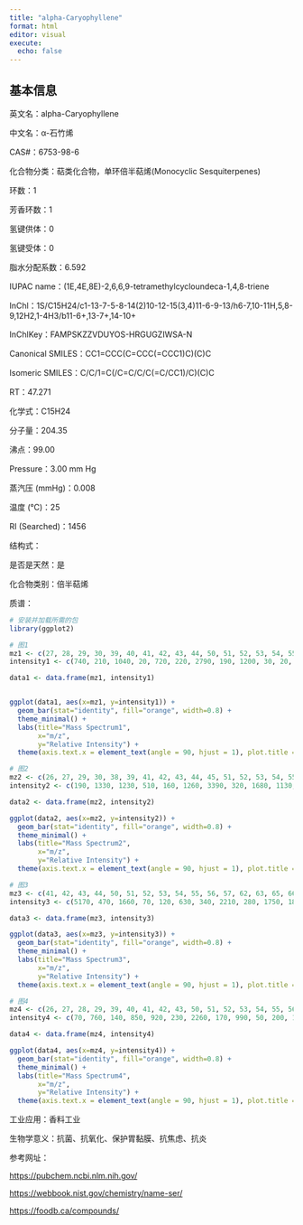 ```yaml
---
title: "alpha-Caryophyllene"
format: html
editor: visual
execute: 
  echo: false
---
```


## 基本信息

英文名：alpha-Caryophyllene

中文名：α-石竹烯

CAS#：6753-98-6

化合物分类：萜类化合物，单环倍半萜烯(Monocyclic Sesquiterpenes)

环数：1

芳香环数：1

氢键供体：0

氢键受体：0

脂水分配系数：6.592

IUPAC name：(1E,4E,8E)-2,6,6,9-tetramethylcycloundeca-1,4,8-triene

InChl：1S/C15H24/c1-13-7-5-8-14(2)10-12-15(3,4)11-6-9-13/h6-7,10-11H,5,8-9,12H2,1-4H3/b11-6+,13-7+,14-10+

InChlKey：FAMPSKZZVDUYOS-HRGUGZIWSA-N

Canonical SMILES：CC1=CCC(C=CCC(=CCC1)C)(C)C

Isomeric SMILES：C/C/1=C\CC(/C=C/C/C(=C/CC1)/C)(C)C

RT：47.271

化学式：C15H24

分子量：204.35

沸点：99.00

Pressure：3.00 mm Hg

蒸汽压 (mmHg)：0.008

温度 (℃)：25

RI (Searched)：1456

结构式：

是否是天然：是

化合物类别：倍半萜烯

质谱：

```r
# 安装并加载所需的包
library(ggplot2)

# 图1
mz1 <- c(27, 28, 29, 30, 39, 40, 41, 42, 43, 44, 50, 51, 52, 53, 54, 55, 56, 57, 58, 63, 64, 65, 66, 67, 68, 69, 70, 71, 72, 75, 77, 78, 79, 80, 81, 82, 83, 84, 89, 90, 91, 92, 93, 94, 95, 96, 97, 102, 103, 104, 105, 106, 107, 108, 109, 110, 111, 115, 116, 117, 118, 119, 120, 121, 122, 123, 124, 128, 129, 131, 133, 134, 135, 136, 137, 145, 146, 147, 148, 149, 161, 162, 175, 176, 189, 190, 204, 205)
intensity1 <- c(740, 210, 1040, 20, 720, 220, 2790, 190, 1200, 30, 20, 160, 110, 1110, 130, 1160, 110, 80, 10, 40, 30, 310, 140, 1150, 280, 430, 40, 20, 10, 30, 1070, 180, 1110, 2920, 700, 680, 70, 10, 40, 30, 1140, 1620, 9999, 1020, 730, 80, 10, 10, 80, 30, 780, 270, 1110, 410, 1040, 120, 40, 50, 20, 70, 20, 490, 130, 2770, 700, 180, 20, 20, 20, 20, 130, 180, 260, 440, 40, 10, 50, 1120, 290, 60, 190, 50, 40, 10, 120, 20, 440, 80)

data1 <- data.frame(mz1, intensity1)


ggplot(data1, aes(x=mz1, y=intensity1)) +
  geom_bar(stat="identity", fill="orange", width=0.8) + 
  theme_minimal() + 
  labs(title="Mass Spectrum1",
       x="m/z",
       y="Relative Intensity") + 
  theme(axis.text.x = element_text(angle = 90, hjust = 1), plot.title = element_text(hjust = 0.5))  

# 图2
mz2 <- c(26, 27, 29, 30, 38, 39, 41, 42, 43, 44, 45, 51, 52, 53, 54, 55, 56, 57, 58, 59, 65, 66, 67, 68, 69, 70, 71, 74, 75, 77, 78, 79, 80, 81, 82, 83, 84, 85, 87, 91, 92, 93, 94, 95, 96, 97, 103, 105, 106, 107, 108, 109, 110, 111, 115, 119, 120, 121, 122, 123, 133, 134, 135, 136, 137, 147, 148, 149, 161, 189, 204)
intensity2 <- c(190, 1330, 1230, 510, 160, 1260, 3390, 320, 1680, 1130, 250, 290, 190, 1070, 320, 1870, 350, 450, 810, 450, 420, 190, 1330, 580, 1450, 390, 390, 650, 160, 970, 320, 1420, 3230, 1030, 840, 390, 290, 290, 320, 1260, 1550, 9999, 1330, 840, 250, 190, 160, 810, 350, 1450, 450, 1000, 350, 160, 130, 710, 250, 2880, 840, 290, 220, 220, 220, 480, 130, 870, 290, 130, 250, 190, 510)

data2 <- data.frame(mz2, intensity2)

ggplot(data2, aes(x=mz2, y=intensity2)) +
  geom_bar(stat="identity", fill="orange", width=0.8) + 
  theme_minimal() + 
  labs(title="Mass Spectrum2",
       x="m/z",
       y="Relative Intensity") + 
  theme(axis.text.x = element_text(angle = 90, hjust = 1), plot.title = element_text(hjust = 0.5))  

# 图3
mz3 <- c(41, 42, 43, 44, 50, 51, 52, 53, 54, 55, 56, 57, 62, 63, 65, 66, 67, 68, 69, 70, 71, 77, 78, 79, 80, 81, 82, 83, 89, 91, 92, 93, 94, 95, 96, 102, 103, 105, 106, 107, 108, 109, 110, 115, 116, 117, 118, 119, 120, 121, 122, 123, 128, 129, 131, 133, 134, 135, 136, 146, 147, 148, 149, 161, 162, 175, 189, 204, 205)
intensity3 <- c(5170, 470, 1660, 70, 120, 630, 340, 2210, 280, 1750, 180, 160, 30, 150, 860, 280, 2220, 560, 470, 70, 50, 2190, 440, 2380, 3940, 840, 540, 110, 50, 2470, 2170, 9999, 1450, 680, 100, 20, 170, 1310, 380, 1490, 440, 830, 100, 140, 60, 100, 40, 730, 200, 2490, 690, 190, 50, 40, 50, 220, 200, 160, 270, 160, 1560, 320, 70, 300, 90, 40, 200, 470, 60)

data3 <- data.frame(mz3, intensity3)

ggplot(data3, aes(x=mz3, y=intensity3)) +
  geom_bar(stat="identity", fill="orange", width=0.8) + 
  theme_minimal() + 
  labs(title="Mass Spectrum3",
       x="m/z",
       y="Relative Intensity") + 
  theme(axis.text.x = element_text(angle = 90, hjust = 1), plot.title = element_text(hjust = 0.5)) 

# 图4
mz4 <- c(26, 27, 28, 29, 39, 40, 41, 42, 43, 50, 51, 52, 53, 54, 55, 56, 57, 63, 65, 66, 67, 68, 69, 70, 75, 77, 78, 79, 80, 81, 82, 83, 89, 90, 91, 92, 93, 94, 95, 96, 103, 105, 106, 107, 108, 109, 110, 111, 115, 117, 119, 120, 121, 122, 123, 133, 134, 135, 136, 137, 146, 147, 148, 149, 161, 162, 175, 189, 204, 205)
intensity4 <- c(70, 760, 140, 850, 920, 230, 2260, 170, 990, 50, 200, 130, 1030, 130, 1120, 130, 100, 60, 350, 160, 1050, 340, 460, 60, 50, 1080, 250, 1350, 3510, 870, 730, 110, 80, 50, 1190, 1680, 9999, 1350, 780, 100, 80, 870, 290, 1410, 430, 1140, 150, 50, 70, 80, 730, 180, 2650, 890, 260, 190, 210, 270, 460, 60, 80, 1410, 320, 70, 280, 80, 50, 170, 730, 120)

data4 <- data.frame(mz4, intensity4)

ggplot(data4, aes(x=mz4, y=intensity4)) +
  geom_bar(stat="identity", fill="orange", width=0.8) + 
  theme_minimal() + 
  labs(title="Mass Spectrum4",
       x="m/z",
       y="Relative Intensity") + 
  theme(axis.text.x = element_text(angle = 90, hjust = 1), plot.title = element_text(hjust = 0.5)) 

```

工业应用：香料工业

生物学意义：抗菌、抗氧化、保护胃黏膜、抗焦虑、抗炎

参考网址：

<https://pubchem.ncbi.nlm.nih.gov/>

<https://webbook.nist.gov/chemistry/name-ser/>

<https://foodb.ca/compounds/>
